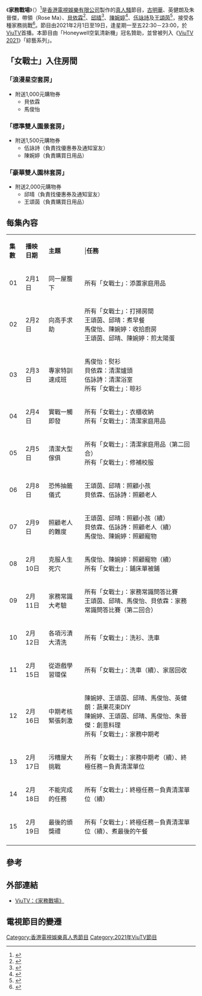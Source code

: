 {{電視節目資訊框
| 名稱      = 家務戰場
| 英文名稱  = ''War of Household''
| 圖片      = File:Wars_Of_Household_ViuTV.jpg
| 類型      = [[真人秀|真人秀]]
| 監製      = 楊偉業
| 主持      = [[古明華|古明華]]、[[英健朗|英健朗]]、[[朱晉傑|朱晉傑]]
| 演出      = {{nowrap|{{link-yue|馬俊怡}}、[[貝依霖|貝依霖]]、[[邱晴_(香港)|邱晴]]、<br>[[陳婉婷_(香港演員)|陳婉婷]]、[[伍詠詩|伍詠詩]]、[[王頌茵|王頌茵]]}}
| 旁白      = 英健朗、朱晉傑
| 國家      = {{HKG}}
| 語言      = [[粵語|粵語]]
| 集數      = 15
| 每集長度  = 30分鐘（含廣告）
| 製作年份  = 2020年
| 導演      = 劉俊傑、何文廣、朱慶權
| 編審      = 羅世雄
| 外景      = {{HKG}}
| 製作公司  = [[香港電視娛樂|香港電視娛樂]]
| 電視台    = [[ViuTV|ViuTV]]
| 圖像制式  = [[16:9|16:9]]；[[高清電視|高清電視]][[1080i|1080i]]
| 聲音制式  = [[立體聲|立體聲]]
| 播出國家  = {{HKG}}
| 開始     = 2021年2月1日
| 結束     = 2021年2月19日
| 播出時間  = 逢星期一至五 22:30－23:00
}}

《'''家務戰場'''》（{{lang-en|''War of Household''}}）<ref>{{cite web |title=【全新綜藝《家務戰場》！做家務都可以鬥餐死】 |url=https://www.facebook.com/ViuTV.hk/videos/207377514383415/?source=feed_text&epa=HASHTAG&__tn__=*NK-R |publisher=ViuTV Facebook專頁 |date=2021-01-23 |accessdate=2021-01-23 |archive-date=2021-01-30 |archive-url=https://web.archive.org/web/20210130010952/https://www.facebook.com/ViuTV.hk/videos/207377514383415/?source=feed_text&epa=HASHTAG&__tn__=*NK-R |dead-url=no }}</ref>是[[香港電視娛樂有限公司|香港電視娛樂有限公司]]製作的[[真人騷|真人騷]]節目，[[古明華|古明華]]、英健朗及朱晉傑，帶領{{link-yue|馬俊怡}}（Rose Ma）、[[貝依霖|貝依霖]]<ref>{{cite news |title=家務戰場-貝依霖被封家品清潔廢柴冠軍-陳婉婷挑戰針黹見紅 |url=https://ol.mingpao.com/ldy/showbiz/latest/20210203/1612358042012/%E5%AE%B6%E5%8B%99%E6%88%B0%E5%A0%B4-%E8%B2%9D%E4%BE%9D%E9%9C%96%E8%A2%AB%E5%B0%81%E5%AE%B6%E5%93%81%E6%B8%85%E6%BD%94%E5%BB%A2%E6%9F%B4%E5%86%A0%E8%BB%8D-%E9%99%B3%E5%A9%89%E5%A9%B7%E6%8C%91%E6%88%B0%E9%87%9D%E9%BB%B9%E8%A6%8B%E7%B4%85 |accessdate=2021-02-03 |publisher=[[明報|明報]] |date=2021-02-03 |archive-date=2021-06-21 |archive-url=https://web.archive.org/web/20210621214855/https://ol.mingpao.com/ldy/showbiz/latest/20210203/1612358042012/%E5%AE%B6%E5%8B%99%E6%88%B0%E5%A0%B4-%E8%B2%9D%E4%BE%9D%E9%9C%96%E8%A2%AB%E5%B0%81%E5%AE%B6%E5%93%81%E6%B8%85%E6%BD%94%E5%BB%A2%E6%9F%B4%E5%86%A0%E8%BB%8D-%E9%99%B3%E5%A9%89%E5%A9%B7%E6%8C%91%E6%88%B0%E9%87%9D%E9%BB%B9%E8%A6%8B%E7%B4%85 }}</ref>、[[邱晴_(香港)|邱晴]]<ref>{{cite news |title=《家務戰場》21歲落選港姐邱晴倒戈ViuTV拍真人騷 雞手鴨腳被古明華當場鬧爆 |url=https://www.orientalsunday.hk/%E6%9C%80%E6%96%B0%E5%A8%9B%E8%81%9E/%E5%AE%B6%E5%8B%99%E6%88%B0%E5%A0%B4-%E9%82%B1%E6%99%B4-%E5%8F%A4%E6%98%8E%E8%8F%AF-plt-418465/ |accessdate=2021-02-01|publisher=[[東方新地|東方新地]] |date=2021-02-01}}</ref>、[[陳婉婷_(香港演員)|陳婉婷]]<ref>{{cite news |title=家務戰場｜教陳婉婷邱晴做家務 古明華狠批未有資格嫁人 |url=https://ol.mingpao.com/ldy/showbiz/latest/20210129/1611918968332 |accessdate=2021-01-29|publisher=[[明報|明報]] |date=2021-01-29}}</ref>、[[伍詠詩|伍詠詩]]及[[王頌茵|王頌茵]]<ref>{{cite news |title=家務戰場︱Kathy仔無懼素顏出鏡　獲封「世界第一」：係世界唯一 |url=https://www.hk01.com/%E5%8D%B3%E6%99%82%E5%A8%9B%E6%A8%82/584352/%E5%AE%B6%E5%8B%99%E6%88%B0%E5%A0%B4-kathy%E4%BB%94%E7%84%A1%E6%87%BC%E7%B4%A0%E9%A1%8F%E5%87%BA%E9%8F%A1-%E7%8D%B2%E5%B0%81-%E4%B8%96%E7%95%8C%E7%AC%AC%E4%B8%80-%E4%BF%82%E4%B8%96%E7%95%8C%E5%94%AF%E4%B8%80 |accessdate=2021-02-06 |publisher=[[香港01|香港01]] |date=2021-02-05 |archive-date=2021-02-21 |archive-url=https://web.archive.org/web/20210221104144/https://www.hk01.com/%E5%8D%B3%E6%99%82%E5%A8%9B%E6%A8%82/584352/%E5%AE%B6%E5%8B%99%E6%88%B0%E5%A0%B4-kathy%E4%BB%94%E7%84%A1%E6%87%BC%E7%B4%A0%E9%A1%8F%E5%87%BA%E9%8F%A1-%E7%8D%B2%E5%B0%81-%E4%B8%96%E7%95%8C%E7%AC%AC%E4%B8%80-%E4%BF%82%E4%B8%96%E7%95%8C%E5%94%AF%E4%B8%80 |dead-url=no }}</ref>，接受各種家務挑戰<ref>{{cite news |title=6女進駐《家務戰埸》 執屋洗廁所一腳踢 |url=https://std.stheadline.com/daily/article/2330743/%E6%97%A5%E5%A0%B1-%E5%A8%9B%E6%A8%82-6%E5%A5%B3%E9%80%B2%E9%A7%90-%E5%AE%B6%E5%8B%99%E6%88%B0%E5%9F%B8-%E5%9F%B7%E5%B1%8B%E6%B4%97%E5%BB%81%E6%89%80%E4%B8%80%E8%85%B3%E8%B8%A2 |accessdate=2021-02-02 |publisher=[[星島日報|星島日報]] |date=2021-02-02}}</ref>。節目由2021年2月1日至19日，逢星期一至五22:30－23:00，於[[ViuTV|ViuTV]]首播。本節目由「Honeywell空氣清新機」冠名贊助，並曾被列入《[[ViuTV_2021|ViuTV 2021]]》「綜藝系列」。

==「女戰士」入住房間==
===「浪漫星空套房」===
*附送1,000元購物券
**貝依霖
**馬俊怡
===「標準雙人園景套房」===
*附送1,500元購物券
**伍詠詩（負責找優惠券及通知室友）
**陳婉婷（負責購買日用品）
===「豪華雙人園林套房」===
*附送2,000元購物券
**邱晴（負責找優惠券及通知室友）
**王頌茵（負責購買日用品）

==每集內容==
{|class="wikitable" style="text-align:center"
|- style="background:cornflowerblue; color:white"
|'''集數'''||'''播映日期'''||'''主題'''|||'''任務'''
|-
| 01 || 2月1日 || 同一屋簷下 || 所有「女戰士」：添置家庭用品
|-
| 02 || 2月2日 || 向高手求助 || 所有「女戰士」：打掃房間<br>王頌茵、邱晴：煮早餐<br>馬俊怡、陳婉婷：收拾廚房<br>王頌茵、邱晴、陳婉婷：煎太陽蛋
|-
| 03 || 2月3日 || 專家特訓速成班 || 馬俊怡：熨衫<br>貝依霖：清潔爐頭<br>伍詠詩：清潔浴室<br>所有「女戰士」：晾衫
|-
| 04 || 2月4日 || 實戰一觸即發 || 所有「女戰士」：衣櫃收納<br>所有「女戰士」：清潔家庭用品
|-
| 05 || 2月5日 || 清潔大型傢俱 || 所有「女戰士」：清潔家庭用品（第二回合）<br>所有「女戰士」：修補校服
|-
| 06 || 2月8日 || 恐怖抽籤儀式 || 王頌茵、邱晴：照顧小孩<br>貝依霖、伍詠詩：照顧老人
|-
| 07 || 2月9日 || 照顧老人的難度 || 王頌茵、邱晴：照顧小孩（續）<br>貝依霖、伍詠詩：照顧老人（續）<br>馬俊怡、陳婉婷：照顧寵物
|-
| 08 || 2月10日 || 克服人生死穴 || 馬俊怡、陳婉婷：照顧寵物（續）<br>所有「女戰士」：鋪床單被鋪
|-
| 09 || 2月11日 || 家務常識大考驗 || 所有「女戰士」：家務常識問答比賽<br>王頌茵、邱晴、馬俊怡、貝依霖：家務常識問答比賽（第二回合）
|-
| 10 || 2月12日 || 各項污漬大清洗 || 所有「女戰士」：洗衫、洗車
|-
| 11 || 2月15日 || 從遊戲學習環保 || 所有「女戰士」：洗車（續）、家居回收
|-
| 12 || 2月16日 || 中期考核緊張刺激 || 陳婉婷、王頌茵、邱晴、馬俊怡、英健朗：蔬果花束DIY<br>陳婉婷、王頌茵、邱晴、馬俊怡、朱晉傑：創意料理<br>所有「女戰士」：家務中期考
|-
| 13 || 2月17日 || 污糟屋大挑戰 || 所有「女戰士」：家務中期考（續）、終極任務－負責清潔單位
|-
| 14 || 2月18日 || 不能完成的任務 || 所有「女戰士」：終極任務－負責清潔單位（續）
|-
| 15 || 2月19日 || 最後的頒獎禮 || 所有「女戰士」：終極任務－負責清潔單位（續）、煮最後的午餐
|-
|}

==參考==
{{reflist}}

==外部連結==
*[https://viu.tv/encore/war-of-household ViuTV：《家務戰場》] {{Wayback|url=https://viu.tv/encore/war-of-household |date=20210720100956 }}

== 電視節目的變遷 ==
{{電視節目的變遷
| 電視台 = {{HKG}} [[ViuTV|ViuTV]]
| 播放檔次 = 星期一至五 22:30－23:00
| 上一節目 = [[調查男女|調查男女]]<br>（2021年1月11日－2021年1月29日）
| 節目名稱 = [[家務戰場|家務戰場]]<br>（2021年2月1日－2021年2月19日）
| 下一節目 = [[家多咗個PET|家多咗個PET]]<br>（2021年2月22日－2021年3月12日）
}}
{{2021年ViuTV實況娛樂}}
[[Category:香港電視娛樂真人秀節目|Category:香港電視娛樂真人秀節目]]
[[Category:2021年ViuTV節目|Category:2021年ViuTV節目]]
